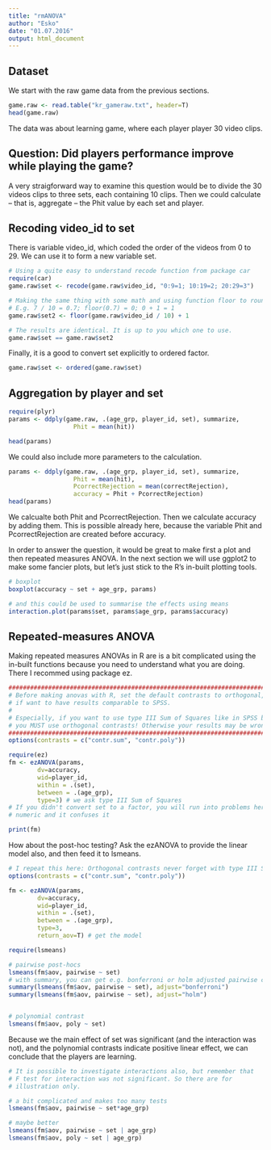 ```yaml
---
title: "rmANOVA"
author: "Esko"
date: "01.07.2016"
output: html_document
---
```



Dataset
----------------

We start with the raw game data from the previous sections.

```r
game.raw <- read.table("kr_gameraw.txt", header=T)
head(game.raw)
```

The data was about learning game, where each player player 30 video clips. 

Question: Did players performance improve while playing the game? 
-------------------------------------------------------------------

A very straigforward way to examine this question would be to divide the 30 videos clips to three sets, each containing 10 clips. Then we could calculate -- that is, aggregate -- the Phit value by each set and player. 

Recoding video_id to set
--------------------------
There is variable video_id, which coded the order of the videos from 0 to 29. We can use it to form a new variable set. 

```r
# Using a quite easy to understand recode function from package car
require(car)
game.raw$set <- recode(game.raw$video_id, "0:9=1; 10:19=2; 20:29=3")

# Making the same thing with some math and using function floor to round downwards. 
# E.g. 7 / 10 = 0.7; floor(0.7) = 0; 0 + 1 = 1
game.raw$set2 <- floor(game.raw$video_id / 10) + 1

# The results are identical. It is up to you which one to use.  
game.raw$set == game.raw$set2
```

Finally, it is a good to convert set explicitly to ordered factor.

```r
game.raw$set <- ordered(game.raw$set)
```


Aggregation by player and set
--------------------------------
```r
require(plyr)
params <- ddply(game.raw, .(age_grp, player_id, set), summarize,
                  Phit = mean(hit))

head(params)
```

We could also include more parameters to the calculation.

```r
params <- ddply(game.raw, .(age_grp, player_id, set), summarize,
                  Phit = mean(hit),
                  PcorrectRejection = mean(correctRejection),
                  accuracy = Phit + PcorrectRejection)
head(params)
```

We calcualte both Phit and PcorrectRejection. Then we calculate accuracy by adding them. This is possible already here, because the variable Phit and PcorrectRejection are created before accuracy. 


In order to answer the question, it would be great to make first a plot and then repeated measures ANOVA. In the next section we will use ggplot2 to make some fancier plots, but let's just stick to the R's in-built plotting tools.  

```r
# boxplot
boxplot(accuracy ~ set + age_grp, params)

# and this could be used to summarise the effects using means
interaction.plot(params$set, params$age_grp, params$accuracy)
```

Repeated-measures ANOVA
-------------------------

Making repeated measures ANOVAs in R are is a bit complicated using the in-built functions because you need to understand what you are doing. There I recommed using package ez. 


```r
##################################################################################
# Before making anovas with R, set the default contrasts to orthogonal, 
# if want to have results comparable to SPSS. 
#
# Especially, if you want to use type III Sum of Squares like in SPSS by default, 
# you MUST use orthogonal contrasts! Otherwise your results may be wrong. 
##################################################################################
options(contrasts = c("contr.sum", "contr.poly")) 

require(ez)
fm <- ezANOVA(params, 
        dv=accuracy,
        wid=player_id,
        within = .(set),
        between = .(age_grp),
        type=3) # we ask type III Sum of Squares
# If you didn't convert set to a factor, you will run into problems here, because ezANOVA treats it 
# numeric and it confuses it

print(fm)
```

How about the post-hoc testing? Ask the ezANOVA to provide the linear model also, and then feed it to lsmeans. 

```r
# I repeat this here: Orthogonal contrasts never forget with type III Sum of Squares! 
options(contrasts = c("contr.sum", "contr.poly")) 

fm <- ezANOVA(params, 
        dv=accuracy,
        wid=player_id,
        within = .(set),
        between = .(age_grp),
        type=3,
        return_aov=T) # get the model

require(lsmeans)

# pairwise post-hocs
lsmeans(fm$aov, pairwise ~ set)
# with summary, you can get e.g. bonferroni or holm adjusted pairwise comparisons
summary(lsmeans(fm$aov, pairwise ~ set), adjust="bonferroni") 
summary(lsmeans(fm$aov, pairwise ~ set), adjust="holm") 


# polynomial contrast
lsmeans(fm$aov, poly ~ set)
```

Because we the main effect of set was significant (and the interaction was not), and the polynomial contrasts indicate positive linear effect, we can conclude that the players are learning.

```r
# It is possible to investigate interactions also, but remember that 
# F test for interaction was not significant. So there are for 
# illustration only.

# a bit complicated and makes too many tests
lsmeans(fm$aov, pairwise ~ set*age_grp)

# maybe better
lsmeans(fm$aov, pairwise ~ set | age_grp)
lsmeans(fm$aov, poly ~ set | age_grp)
```